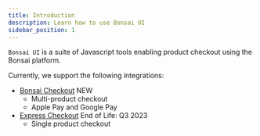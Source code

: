 ```yaml
---
title: Introduction
description: Learn how to use Bonsai UI
sidebar_position: 1
---
```


`Bonsai UI` is a suite of Javascript tools enabling product checkout using the Bonsai platform.

Currently, we support the following integrations:

- [Bonsai Checkout](/docs/bonsai-ui/checkout) <span className="label-success">NEW</span>
  - Multi-product checkout
  - Apple Pay and Google Pay
- [Express Checkout](/docs/bonsai-ui/express-checkout) <span className="label-warning">End of Life: Q3 2023</span>
  - Single product checkout
